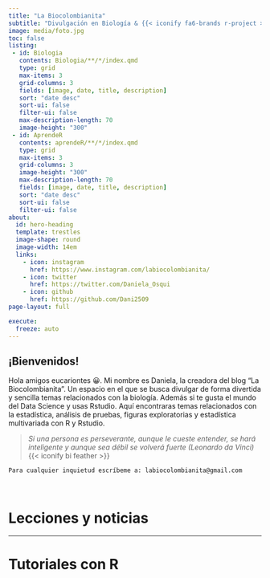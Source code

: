 ```yaml
---
title: "La Biocolombianita"
subtitle: "Divulgación en Biología & {{< iconify fa6-brands r-project >}} programming"
image: media/foto.jpg
toc: false
listing: 
 - id: Biologia
   contents: Biologia/**/*/index.qmd
   type: grid
   max-items: 3
   grid-columns: 3
   fields: [image, date, title, description]
   sort: "date desc"
   sort-ui: false
   filter-ui: false
   max-description-length: 70
   image-height: "300"
 - id: AprendeR
   contents: aprendeR/**/*/index.qmd
   type: grid
   max-items: 3
   grid-columns: 3
   image-height: "300"
   max-description-length: 70
   fields: [image, date, title, description]
   sort: "date desc"
   sort-ui: false
   filter-ui: false
about: 
  id: hero-heading
  template: trestles
  image-shape: round
  image-width: 14em
  links:
    - icon: instagram
      href: https://www.instagram.com/labiocolombianita/
    - icon: twitter
      href: https://twitter.com/Daniela_Osqui
    - icon: github
      href: https://github.com/Dani2509
page-layout: full

execute: 
  freeze: auto
---
```


::: {#hero-heading}
## **¡Bienvenidos!**

Hola amigos eucariontes 😀. Mi nombre es Daniela, la creadora del blog "La Biocolombianita". Un espacio en el que se busca divulgar de forma divertida y sencilla temas relacionados con la biología. Además si te gusta el mundo del Data Science y usas Rstudio. Aquí encontraras temas relacionados con la estadística, análisis de pruebas, figuras exploratorias y estadística multivariada con R y Rstudio.

> *Si una persona es perseverante, aunque le cueste entender, se hará inteligente y aunque sea débil se volverá fuerte (Leonardo da Vinci)* {{< iconify bi feather >}}

`Para cualquier inquietud escríbeme a: labiocolombianita@gmail.com`
:::
<br>

# Lecciones y noticias 

::: {#Biologia}

:::

-----------------

# Tutoriales con R

::: {#AprendeR}

:::
